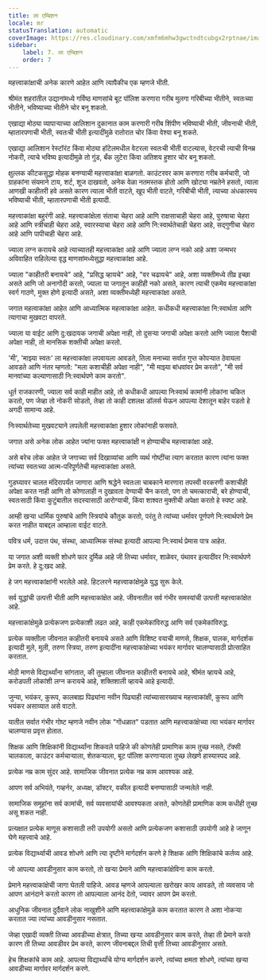 ```yaml
---
title: ला एम्बिश़न
locale: mr
statusTranslation: automatic
coverImage: https://res.cloudinary.com/xmfm6mhw3gwctndtcubgx2rptnae/image/upload/v1740337243/small_cover_educacion_fundamental_a051170f1c.webp
sidebar:
    label: 7. ला एम्बिश़न
    order: 7
---
```

महत्त्वाकांक्षाची अनेक कारणे आहेत आणि त्यापैकीच एक म्हणजे भीती.

श्रीमंत शहरांतील उद्यानांमध्ये गर्विष्ठ माणसांचे बूट पॉलिश करणारा गरीब मुलगा गरिबीच्या भीतीने, स्वतःच्या भीतीने, भविष्याच्या भीतीने चोर बनू शकतो.

एखाद्या मोठ्या व्यापाऱ्याच्या आलिशान दुकानात काम करणारी गरीब शिंपीण भविष्याची भीती, जीवनाची भीती, म्हातारपणाची भीती, स्वतःची भीती इत्यादींमुळे रातोरात चोर किंवा वेश्या बनू शकते.

एखाद्या आलिशान रेस्टॉरंट किंवा मोठ्या हॉटेलमधील वेटरला स्वतःची भीती वाटल्यास, वेटरची त्याची विनम्र नोकरी, त्याचे भविष्य इत्यादीमुळे तो गुंड, बँक लुटेरा किंवा अतिशय हुशार चोर बनू शकतो.

क्षुल्लक कीटकसुद्धा मोहक बनण्याची महत्त्वाकांक्षा बाळगतो. काउंटरवर काम करणारा गरीब कर्मचारी, जो ग्राहकांना संयमाने टाय, शर्ट, शूज दाखवतो, अनेक वेळा नतमस्तक होतो आणि खोट्या नम्रतेने हसतो, त्याला आणखी काहीतरी हवे असते कारण त्याला भीती वाटते, खूप भीती वाटते, गरिबीची भीती, त्याच्या अंधकारमय भविष्याची भीती, म्हातारपणाची भीती इत्यादी.

महत्त्वाकांक्षा बहुरंगी आहे. महत्त्वाकांक्षेला संताचा चेहरा आहे आणि राक्षसाचाही चेहरा आहे, पुरुषाचा चेहरा आहे आणि स्त्रीचाही चेहरा आहे, स्वारस्याचा चेहरा आहे आणि नि:स्वार्थतेचाही चेहरा आहे, सद्गुणीचा चेहरा आहे आणि पापीचाही चेहरा आहे.

ज्याला लग्न करायचे आहे त्याच्यातही महत्त्वाकांक्षा आहे आणि ज्याला लग्न नको आहे अशा जन्मभर अविवाहित राहिलेल्या वृद्ध माणसांमध्येसुद्धा महत्त्वाकांक्षा आहे.

ज्याला "काहीतरी बनायचे" आहे, "प्रसिद्ध व्हायचे" आहे, "वर चढायचे" आहे, अशा व्यक्तीमध्ये तीव्र इच्छा असते आणि जो अनागोंदी करतो, ज्याला या जगातून काहीही नको असते, कारण त्याची एकमेव महत्त्वाकांक्षा स्वर्ग गाठणे, मुक्त होणे इत्यादी असते, अशा व्यक्तीमध्येही महत्त्वाकांक्षा असते.

जगात महत्वाकांक्षा आहेत आणि आध्यात्मिक महत्वाकांक्षा आहेत. कधीकधी महत्त्वाकांक्षा नि:स्वार्थता आणि त्यागाचा मुखवटा वापरते.

ज्याला या वाईट आणि दु:खदायक जगाची अपेक्षा नाही, तो दुसऱ्या जगाची अपेक्षा करतो आणि ज्याला पैशाची अपेक्षा नाही, तो मानसिक शक्तीची अपेक्षा करतो.

'मी', 'माझ्या स्वतः' ला महत्त्वाकांक्षा लपवायला आवडते, तिला मनाच्या सर्वात गुप्त कोपऱ्यात ठेवायला आवडते आणि नंतर म्हणतो: "मला कशाचीही अपेक्षा नाही", "मी माझ्या बांधवांवर प्रेम करतो", "मी सर्व मानवांच्या कल्याणासाठी नि:स्वार्थपणे काम करतो".

धूर्त राजकारणी, ज्याला सर्व काही माहीत आहे, तो कधीकधी आपल्या निःस्वार्थ कामांनी लोकांना चकित करतो, पण जेव्हा तो नोकरी सोडतो, तेव्हा तो काही दशलक्ष डॉलर्स घेऊन आपल्या देशातून बाहेर पडतो हे अगदी सामान्य आहे.

निःस्वार्थतेच्या मुखवट्याने लपलेली महत्त्वाकांक्षा हुशार लोकांनाही फसवते.

जगात असे अनेक लोक आहेत ज्यांना फक्त महत्त्वाकांक्षी न होण्याचीच महत्त्वाकांक्षा आहे.

असे बरेच लोक आहेत जे जगाच्या सर्व दिखाव्यांचा आणि व्यर्थ गोष्टींचा त्याग करतात कारण त्यांना फक्त त्यांच्या स्वतःच्या आत्म-परिपूर्णतेची महत्त्वाकांक्षा असते.

गुडघ्यावर चालत मंदिरापर्यंत जाणारा आणि श्रद्धेने स्वतःला चाबकाने मारणारा तपस्वी वरकरणी कशाचीही अपेक्षा करत नाही आणि तो कोणालाही न दुखावता देण्याची चैन करतो, पण तो चमत्काराची, बरे होण्याची, स्वतःसाठी किंवा कुटुंबातील सदस्यासाठी आरोग्याची, किंवा शाश्वत मुक्तीची अपेक्षा करतो हे स्पष्ट आहे.

आम्ही खऱ्या धार्मिक पुरुषांचे आणि स्त्रियांचे कौतुक करतो, परंतु ते त्यांच्या धर्मावर पूर्णपणे नि:स्वार्थपणे प्रेम करत नाहीत याबद्दल आम्हाला वाईट वाटते.

पवित्र धर्म, उदात्त पंथ, संस्था, आध्यात्मिक संस्था इत्यादी आपल्या नि:स्वार्थ प्रेमास पात्र आहेत.

या जगात अशी व्यक्ती शोधणे फार दुर्मिळ आहे जी तिच्या धर्मावर, शाळेवर, पंथावर इत्यादींवर नि:स्वार्थपणे प्रेम करते. हे दु:खद आहे.

हे जग महत्त्वाकांक्षांनी भरलेले आहे. हिटलरने महत्त्वाकांक्षेमुळे युद्ध सुरू केले.

सर्व युद्धांची उत्पत्ती भीती आणि महत्त्वाकांक्षेत आहे. जीवनातील सर्व गंभीर समस्यांची उत्पत्ती महत्त्वाकांक्षेत आहे.

महत्त्वाकांक्षेमुळे प्रत्येकजण प्रत्येकाशी लढत आहे, काही एकमेकांविरुद्ध आणि सर्व एकमेकांविरुद्ध.

प्रत्येक व्यक्तीला जीवनात काहीतरी बनायचे असते आणि विशिष्ट वयाची माणसे, शिक्षक, पालक, मार्गदर्शक इत्यादी मुले, मुली, तरुण स्त्रिया, तरुण इत्यादींना महत्त्वाकांक्षेच्या भयंकर मार्गावर चालण्यासाठी प्रोत्साहित करतात.

मोठी माणसे विद्यार्थ्यांना सांगतात, की तुम्हाला जीवनात काहीतरी बनायचे आहे, श्रीमंत व्हायचे आहे, करोडपती लोकांशी लग्न करायचे आहे, शक्तिशाली व्हायचे आहे इत्यादी.

जुन्या, भयंकर, कुरूप, कालबाह्य पिढ्यांना नवीन पिढ्याही त्यांच्यासारख्याच महत्त्वाकांक्षी, कुरूप आणि भयंकर असाव्यात असे वाटते.

यातील सर्वात गंभीर गोष्ट म्हणजे नवीन लोक "गोंधळात" पडतात आणि महत्त्वाकांक्षेच्या त्या भयंकर मार्गावर चालण्यास प्रवृत्त होतात.

शिक्षक आणि शिक्षिकांनी विद्यार्थ्यांना शिकवले पाहिजे की कोणतेही प्रामाणिक काम तुच्छ नसते, टॅक्सी चालकाला, काउंटर कर्मचाऱ्याला, शेतकऱ्याला, बूट पॉलिश करणाऱ्याला तुच्छ लेखणे हास्यास्पद आहे.

प्रत्येक नम्र काम सुंदर आहे. सामाजिक जीवनात प्रत्येक नम्र काम आवश्यक आहे.

आपण सर्व अभियंते, गव्हर्नर, अध्यक्ष, डॉक्टर, वकील इत्यादी बनण्यासाठी जन्मलेले नाही.

सामाजिक समूहांना सर्व कामांची, सर्व व्यवसायांची आवश्यकता असते, कोणतेही प्रामाणिक काम कधीही तुच्छ असू शकत नाही.

प्रत्यक्षात प्रत्येक माणूस कशासाठी तरी उपयोगी असतो आणि प्रत्येकजण कशासाठी उपयोगी आहे हे जाणून घेणे महत्त्वाचे आहे.

प्रत्येक विद्यार्थ्याची आवड शोधणे आणि त्या दृष्टीने मार्गदर्शन करणे हे शिक्षक आणि शिक्षिकांचे कर्तव्य आहे.

जो आपल्या आवडीनुसार काम करतो, तो खऱ्या प्रेमाने आणि महत्त्वाकांक्षेविना काम करतो.

प्रेमाने महत्त्वाकांक्षेची जागा घेतली पाहिजे. आवड म्हणजे आपल्याला खरोखर काय आवडते, तो व्यवसाय जो आपण आनंदाने करतो कारण तो आपल्याला आनंद देतो, ज्यावर आपण प्रेम करतो.

आधुनिक जीवनात दुर्दैवाने लोक नाखुशीने आणि महत्त्वाकांक्षेमुळे काम करतात कारण ते अशा नोकऱ्या करतात ज्या त्यांच्या आवडीनुसार नसतात.

जेव्हा एखादी व्यक्ती तिच्या आवडीच्या क्षेत्रात, तिच्या खऱ्या आवडीनुसार काम करते, तेव्हा ती प्रेमाने करते कारण ती तिच्या आवडीवर प्रेम करते, कारण जीवनाबद्दल तिची वृत्ती तिच्या आवडीनुसार असते.

हेच शिक्षकांचे काम आहे. आपल्या विद्यार्थ्यांचे योग्य मार्गदर्शन करणे, त्यांच्या क्षमता शोधणे, त्यांच्या खऱ्या आवडीच्या मार्गावर मार्गदर्शन करणे.

